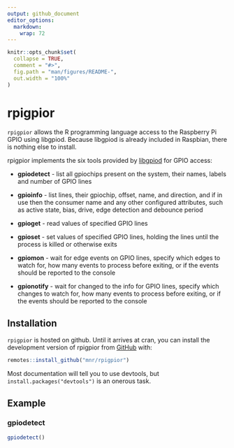 ```yaml
---
output: github_document
editor_options: 
  markdown: 
    wrap: 72
---
```


<!-- README.md is generated from README.Rmd. Please edit that file -->

```r
knitr::opts_chunk$set(
  collapse = TRUE,
  comment = "#>",
  fig.path = "man/figures/README-",
  out.width = "100%"
)
```

# rpigpior

<!-- badges: start -->

<!-- badges: end -->

`rpigpior` allows the R programming language access to the Raspberry Pi
GPIO using libgpiod. Because libgpiod is already included in Raspbian,
there is nothing else to install.

rpigpior implements the six tools provided by
[libgpiod](https://git.kernel.org/pub/scm/libs/libgpiod/libgpiod.git/about/)
for GPIO access:

-   **gpiodetect** - list all gpiochips present on the system, their
    names, labels and number of GPIO lines

-   **gpioinfo** - list lines, their gpiochip, offset, name, and
    direction, and if in use then the consumer name and any other
    configured attributes, such as active state, bias, drive, edge
    detection and debounce period

-   **gpioget** - read values of specified GPIO lines

-   **gpioset** - set values of specified GPIO lines, holding the lines
    until the process is killed or otherwise exits

-   **gpiomon** - wait for edge events on GPIO lines, specify which
    edges to watch for, how many events to process before exiting, or if
    the events should be reported to the console

-   **gpionotify** - wait for changed to the info for GPIO lines,
    specify which changes to watch for, how many events to process
    before exiting, or if the events should be reported to the console

## Installation

`rpigpior` is hosted on github. Until it arrives at cran, you can
install the development version of rpigpior from
[GitHub](https://github.com/mnr/rpigpior) with:

``` r
remotes::install_github("mnr/rpigpior")
```

Most documentation will tell you to use devtools, but
`install.packages("devtools")` is an onerous task.

## Example

### gpiodetect

```r
gpiodetect()
```
